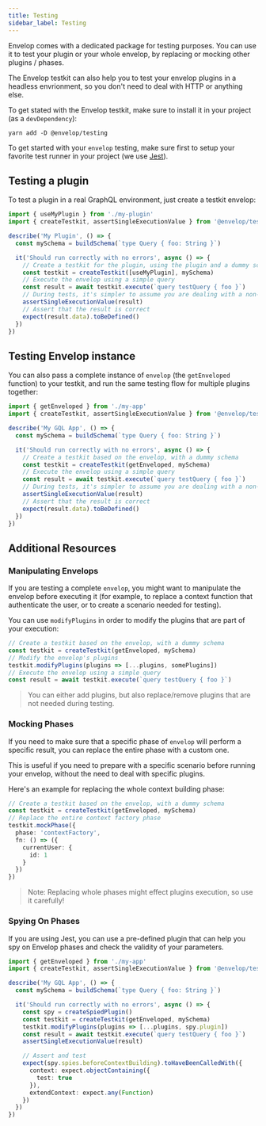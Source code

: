 ```yaml
---
title: Testing
sidebar_label: Testing
---
```


Envelop comes with a dedicated package for testing purposes. You can use it to test your plugin or your whole envelop, by replacing or mocking other plugins / phases.

The Envelop testkit can also help you to test your envelop plugins in a headless envrionment, so you don't need to deal with HTTP or anything else.

To get stated with the Envelop testkit, make sure to install it in your project (as a `devDependency`):

    yarn add -D @envelop/testing

To get started with your `envelop` testing, make sure first to setup your favorite test runner in your project (we use [Jest](https://jestjs.io/)).

## Testing a plugin

To test a plugin in a real GraphQL environment, just create a testkit envelop:

```ts
import { useMyPlugin } from './my-plugin'
import { createTestkit, assertSingleExecutionValue } from '@envelop/testing'

describe('My Plugin', () => {
  const mySchema = buildSchema(`type Query { foo: String }`)

  it('Should run correctly with no errors', async () => {
    // Create a testkit for the plugin, using the plugin and a dummy schema
    const testkit = createTestkit([useMyPlugin], mySchema)
    // Execute the envelop using a simple query
    const result = await testkit.execute(`query testQuery { foo }`)
    // During tests, it's simpler to assume you are dealing with a non-stream responses
    assertSingleExecutionValue(result)
    // Assert that the result is correct
    expect(result.data).toBeDefined()
  })
})
```

## Testing Envelop instance

You can also pass a complete instance of `envelop` (the `getEnveloped` function) to your testkit, and run the same testing flow for multiple plugins together:

```ts
import { getEnveloped } from './my-app'
import { createTestkit, assertSingleExecutionValue } from '@envelop/testing'

describe('My GQL App', () => {
  const mySchema = buildSchema(`type Query { foo: String }`)

  it('Should run correctly with no errors', async () => {
    // Create a testkit based on the envelop, with a dummy schema
    const testkit = createTestkit(getEnveloped, mySchema)
    // Execute the envelop using a simple query
    const result = await testkit.execute(`query testQuery { foo }`)
    // During tests, it's simpler to assume you are dealing with a non-stream responses
    assertSingleExecutionValue(result)
    // Assert that the result is correct
    expect(result.data).toBeDefined()
  })
})
```

## Additional Resources

### Manipulating Envelops

If you are testing a complete `envelop`, you might want to manipulate the envelop before executing it (for example, to replace a context function that authenticate the user, or to create a scenario needed for testing).

You can use `modifyPlugins` in order to modify the plugins that are part of your execution:

```ts
// Create a testkit based on the envelop, with a dummy schema
const testkit = createTestkit(getEnveloped, mySchema)
// Modify the envelop's plugins
testkit.modifyPlugins(plugins => [...plugins, somePlugins])
// Execute the envelop using a simple query
const result = await testkit.execute(`query testQuery { foo }`)
```

> You can either add plugins, but also replace/remove plugins that are not needed during testing.

### Mocking Phases

If you need to make sure that a specific phase of `envelop` will perform a specific result, you can replace the entire phase with a custom one.

This is useful if you need to prepare with a specific scenario before running your envelop, without the need to deal with specific plugins.

Here's an example for replacing the whole context building phase:

```ts
// Create a testkit based on the envelop, with a dummy schema
const testkit = createTestkit(getEnveloped, mySchema)
// Replace the entire context factory phase
testkit.mockPhase({
  phase: 'contextFactory',
  fn: () => ({
    currentUser: {
      id: 1
    }
  })
})
```

> Note: Replacing whole phases might effect plugins execution, so use it carefully!

### Spying On Phases

If you are using Jest, you can use a pre-defined plugin that can help you spy on Envelop phases and check the validity of your parameters.

```ts
import { getEnveloped } from './my-app'
import { createTestkit, assertSingleExecutionValue } from '@envelop/testing'

describe('My GQL App', () => {
  const mySchema = buildSchema(`type Query { foo: String }`)

  it('Should run correctly with no errors', async () => {
    const spy = createSpiedPlugin()
    const testkit = createTestkit(getEnveloped, mySchema)
    testkit.modifyPlugins(plugins => [...plugins, spy.plugin])
    const result = await testkit.execute(`query testQuery { foo }`)
    assertSingleExecutionValue(result)

    // Assert and test
    expect(spy.spies.beforeContextBuilding).toHaveBeenCalledWith({
      context: expect.objectContaining({
        test: true
      }),
      extendContext: expect.any(Function)
    })
  })
})
```
